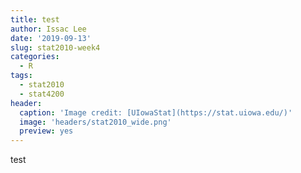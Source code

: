 ```yaml
---
title: test
author: Issac Lee
date: '2019-09-13'
slug: stat2010-week4
categories:
  - R
tags:
  - stat2010
  - stat4200
header:
  caption: 'Image credit: [UIowaStat](https://stat.uiowa.edu/)'
  image: 'headers/stat2010_wide.png'
  preview: yes
---
```


test